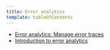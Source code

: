 ```yaml
---
title: Error analytics
template: tableOfContents
---
```


* [Error analytics: Manage error traces](/docs/apm/applications-menu/error-analytics/error-analytics-manage-error-traces)
* [Introduction to error analytics](/docs/apm/applications-menu/error-analytics/introduction-error-analytics)
